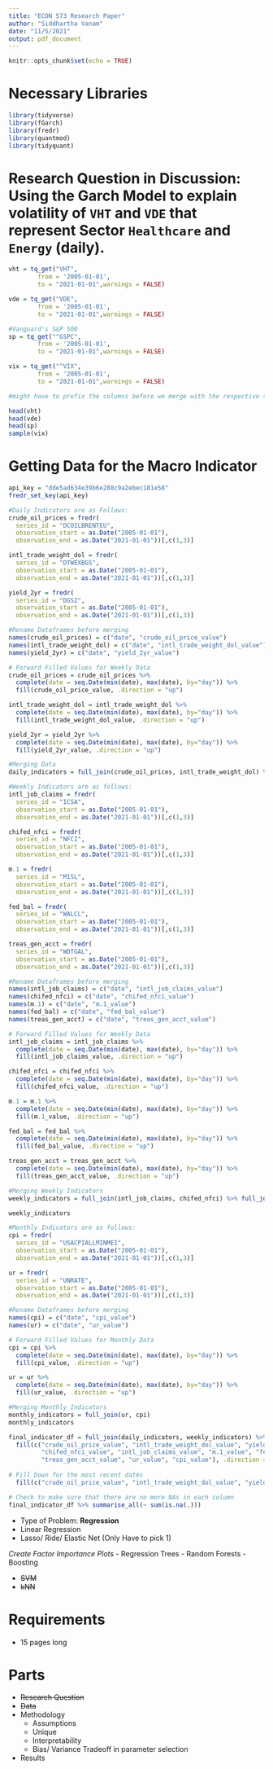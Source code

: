```yaml
---
title: "ECON 573 Research Paper"
author: "Siddhartha Vanam"
date: "11/5/2021"
output: pdf_document
---
```


```r
knitr::opts_chunk$set(echo = TRUE)
```

# Necessary Libraries
```r
library(tidyverse)
library(fGarch)
library(fredr)
library(quantmod)
library(tidyquant)
```

# Research Question in Discussion: Using the Garch Model to explain volatility of `VHT` and `VDE`  that represent Sector `Healthcare` and `Energy` (daily).

```r
vht = tq_get("VHT", 
        from = '2005-01-01',
        to = "2021-01-01",warnings = FALSE)
```


```r
vde = tq_get("VDE", 
        from = '2005-01-01',
        to = "2021-01-01",warnings = FALSE)
```


```r
#Vanguard's S&P 500
sp = tq_get("^GSPC", 
        from = '2005-01-01',
        to = "2021-01-01",warnings = FALSE)
```


```r
vix = tq_get("^VIX", 
        from = '2005-01-01',
        to = "2021-01-01",warnings = FALSE)
```




```r
#might have to prefix the columns before we merge with the respective symbol

head(vht)
head(vde)
head(sp)
sample(vix)
```

# Getting Data for the Macro Indicator
```r
api_key = "dde5ad634e39b6e288c9a2ebec181e58"
fredr_set_key(api_key)

#Daily Indicators are as Follows:
crude_oil_prices = fredr(
  series_id = "DCOILBRENTEU",
  observation_start = as.Date("2005-01-01"),
  observation_end = as.Date("2021-01-01"))[,c(1,3)]

intl_trade_weight_dol = fredr(
  series_id = "DTWEXBGS",
  observation_start = as.Date("2005-01-01"),
  observation_end = as.Date("2021-01-01"))[,c(1,3)]

yield_2yr = fredr(
  series_id = "DGS2",
  observation_start = as.Date("2005-01-01"),
  observation_end = as.Date("2021-01-01"))[,c(1,3)]

#Rename Dataframes before merging
names(crude_oil_prices) = c("date", "crude_oil_price_value")
names(intl_trade_weight_dol) = c("date", "intl_trade_weight_dol_value")
names(yield_2yr) = c("date", "yield_2yr_value")

# Forward Filled Values for Weekly Data
crude_oil_prices = crude_oil_prices %>%
  complete(date = seq.Date(min(date), max(date), by="day")) %>%
  fill(crude_oil_price_value, .direction = "up")

intl_trade_weight_dol = intl_trade_weight_dol %>%
  complete(date = seq.Date(min(date), max(date), by="day")) %>%
  fill(intl_trade_weight_dol_value, .direction = "up")

yield_2yr = yield_2yr %>%
  complete(date = seq.Date(min(date), max(date), by="day")) %>%
  fill(yield_2yr_value, .direction = "up")

#Merging Data
daily_indicators = full_join(crude_oil_prices, intl_trade_weight_dol) %>% full_join(yield_2yr)
```

```r
#Weekly Indicators are as follows:
intl_job_claims = fredr( 
  series_id = "ICSA",
  observation_start = as.Date("2005-01-01"),
  observation_end = as.Date("2021-01-01"))[,c(1,3)]

chifed_nfci = fredr( 
  series_id = "NFCI",
  observation_start = as.Date("2005-01-01"),
  observation_end = as.Date("2021-01-01"))[,c(1,3)]

m.1 = fredr( 
  series_id = "M1SL",
  observation_start = as.Date("2005-01-01"),
  observation_end = as.Date("2021-01-01"))[,c(1,3)]

fed_bal = fredr( 
  series_id = "WALCL",
  observation_start = as.Date("2005-01-01"),
  observation_end = as.Date("2021-01-01"))[,c(1,3)]

treas_gen_acct = fredr( 
  series_id = "WDTGAL",
  observation_start = as.Date("2005-01-01"),
  observation_end = as.Date("2021-01-01"))[,c(1,3)]

#Rename Dataframes before merging
names(intl_job_claims) = c("date", "intl_job_claims_value")
names(chifed_nfci) = c("date", "chifed_nfci_value")
names(m.1) = c("date", "m.1_value")
names(fed_bal) = c("date", "fed_bal_value")
names(treas_gen_acct) = c("date", "treas_gen_acct_value")

# Forward Filled Values for Weekly Data
intl_job_claims = intl_job_claims %>%
  complete(date = seq.Date(min(date), max(date), by="day")) %>%
  fill(intl_job_claims_value, .direction = "up")

chifed_nfci = chifed_nfci %>%
  complete(date = seq.Date(min(date), max(date), by="day")) %>%
  fill(chifed_nfci_value, .direction = "up")

m.1 = m.1 %>%
  complete(date = seq.Date(min(date), max(date), by="day")) %>%
  fill(m.1_value, .direction = "up")

fed_bal = fed_bal %>%
  complete(date = seq.Date(min(date), max(date), by="day")) %>%
  fill(fed_bal_value, .direction = "up")

treas_gen_acct = treas_gen_acct %>%
  complete(date = seq.Date(min(date), max(date), by="day")) %>%
  fill(treas_gen_acct_value, .direction = "up")

#Merging Weekly Indicators
weekly_indicators = full_join(intl_job_claims, chifed_nfci) %>% full_join(chifed_nfci) %>% full_join(m.1) %>% full_join(fed_bal) %>% full_join(treas_gen_acct)

weekly_indicators
```

```r
#Monthly Indicators are as follows:
cpi = fredr( 
  series_id = "USACPIALLMINMEI",
  observation_start = as.Date("2005-01-01"),
  observation_end = as.Date("2021-01-01"))[,c(1,3)]

ur = fredr(
  series_id = "UNRATE",
  observation_start = as.Date("2005-01-01"),
  observation_end = as.Date("2021-01-01"))[,c(1,3)]

#Rename Dataframes before merging
names(cpi) = c("date", "cpi_value")
names(ur) = c("date", "ur_value")

# Forward Filled Values for Monthly Data
cpi = cpi %>%
  complete(date = seq.Date(min(date), max(date), by="day")) %>%
  fill(cpi_value, .direction = "up")

ur = ur %>%
  complete(date = seq.Date(min(date), max(date), by="day")) %>%
  fill(ur_value, .direction = "up")

#Merging Monthly Indicators
monthly_indicators = full_join(ur, cpi)
monthly_indicators
```

```r
final_indicator_df = full_join(daily_indicators, weekly_indicators) %>%          full_join(monthly_indicators) %>%
  fill(c("crude_oil_price_value", "intl_trade_weight_dol_value", "yield_2yr_value",
         "chifed_nfci_value", "intl_job_claims_value", "m.1_value", "fed_bal_value",
         "treas_gen_acct_value", "ur_value", "cpi_value"), .direction = "up") %>%
  
# Fill Down for the most recent dates
  fill(c("crude_oil_price_value", "intl_trade_weight_dol_value", "yield_2yr_value", "intl_job_claims_value", "fed_bal_value", "treas_gen_acct_value"), .direction = "down")

# Check to make sure that there are no more NAs in each column
final_indicator_df %>% summarise_all(~ sum(is.na(.)))
```


+ Type of Problem: **Regression**
- Linear Regression
- Lasso/ Ride/ Elastic Net (Only Have to pick 1)

*Create Factor Importance Plots*
- Regression Trees
- Random Forests
- Boosting

- ~~SVM~~
- ~~kNN~~

# Requirements

+ 15 pages long

# Parts

+ ~~Research Question~~
+ ~~Data~~
+ Methodology
  + Assumptions
  + Unique
  + Interpretability
  + Bias/ Variance Tradeoff in parameter selection
+ Results



